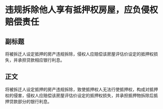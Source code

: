 # 违规拆除他人享有抵押权房屋，应负侵权赔偿责任
## 副标题
将被拆迁人设定抵押的房产违规拆除，侵权人应赔偿该房屋评估价设定的抵押权损失，并承担贷款相应银行利息。
## 正文
将被拆迁人设定抵押的房产违规拆除，致使抵押权人无法行使抵押权，构成对抵押权的侵害，侵权人应赔偿该房屋评估价设定的抵押权损失，并承担抵押物拆除后抵押贷款部分的银行利息。